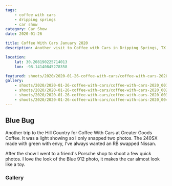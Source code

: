 ```yaml
---
tags:
    - coffee with cars
    - dripping springs
    - car show
category: Car Show
date: 2020-01-26

title: Coffee With Cars January 2020
description: Another visit to Coffee with Cars in Dripping Springs, TX

location:
    lat: 30.208190225714013
    lon: -98.14140845278358

featured: shoots/2020/2020-01-26-coffee-with-cars/coffee-with-cars-2020_002
gallery:
    - shoots/2020/2020-01-26-coffee-with-cars/coffee-with-cars-2020_001
    - shoots/2020/2020-01-26-coffee-with-cars/coffee-with-cars-2020_002
    - shoots/2020/2020-01-26-coffee-with-cars/coffee-with-cars-2020_003
    - shoots/2020/2020-01-26-coffee-with-cars/coffee-with-cars-2020_004
---
```



## Blue Bug

Another trip to the Hill Country for Coffee With Cars at Greater Goods Coffee. It was a light showing so I only snapped two photos. The 240SX made with green with envy, I've always wanted an RB swapped Nissan.

After the show I went to a friend's Porsche shop to shoot a few quick photos. I love the look of the Blue 912 photo, it makes the car almost look like a toy.

<Maps lat={frontmatter.location.lat} lon={frontmatter.location.lon} />

### Gallery

<Gallery images={frontmatter.gallery} />
